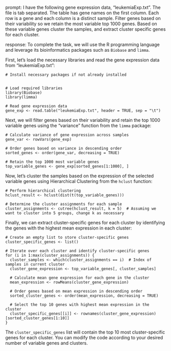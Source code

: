 prompt:
I have the following gene expression data, "leukemiaExp.txt". The file is tab separated. The table has gene names on the first column. Each row is a gene and each column is a distinct sample. Filter genes based on their variability so we retain the most variable top 1000 genes. Based on these variable genes cluster the samples, and extract cluster specific genes for each cluster.

response:
To complete the task, we will use the R programming language and leverage its bioinformatics packages such as `Biobase` and `limma`. 

First, let's load the necessary libraries and read the gene expression data from "leukemiaExp.txt":

```
# Install necessary packages if not already installed


# Load required libraries
library(Biobase)
library(limma)

# Read gene expression data
gene_exp <- read.table("leukemiaExp.txt", header = TRUE, sep = "\t")
```

Next, we will filter genes based on their variability and retain the top 1000 variable genes using the "variance" function from the `limma` package:

```
# Calculate variance of gene expression across samples
gene_var <- rowVars(gene_exp)

# Order genes based on variance in descending order
sorted_genes <- order(gene_var, decreasing = TRUE)

# Retain the top 1000 most variable genes
top_variable_genes <- gene_exp[sorted_genes[1:1000], ]
```

Now, let's cluster the samples based on the expression of the selected variable genes using Hierarchical Clustering from the `hclust` function:

```
# Perform hierarchical clustering
hclust_result <- hclust(dist(t(top_variable_genes)))

# Determine the cluster assignments for each sample
cluster_assignments <- cutree(hclust_result, k = 5)  # Assuming we want to cluster into 5 groups, change k as necessary
```

Finally, we can extract cluster-specific genes for each cluster by identifying the genes with the highest mean expression in each cluster:

```
# Create an empty list to store cluster-specific genes
cluster_specific_genes <- list()

# Iterate over each cluster and identify cluster-specific genes
for (i in 1:max(cluster_assignments)) {
  cluster_samples <- which(cluster_assignments == i)  # Index of samples in current cluster
  cluster_gene_expression <- top_variable_genes[, cluster_samples]
  
  # Calculate mean gene expression for each gene in the cluster
  mean_expression <- rowMeans(cluster_gene_expression)
  
  # Order genes based on mean expression in descending order
  sorted_cluster_genes <- order(mean_expression, decreasing = TRUE)
  
  # Select the top 10 genes with highest mean expression in the cluster
  cluster_specific_genes[[i]] <- rownames(cluster_gene_expression)[sorted_cluster_genes[1:10]]
}
```

The `cluster_specific_genes` list will contain the top 10 most cluster-specific genes for each cluster. You can modify the code according to your desired number of variable genes and clusters.
